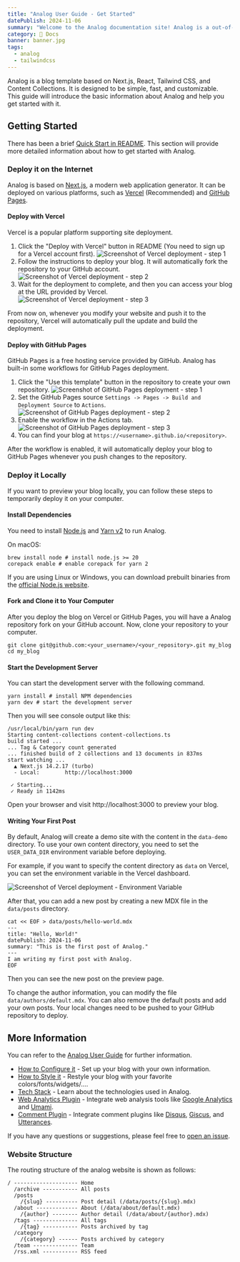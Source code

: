 ```yaml
---
title: "Analog User Guide - Get Started"
datePublish: 2024-11-06
summary: "Welcome to the Analog documentation site! Analog is a out-of-the-box feature-rich blog template. This guide will help you get started with Analog."
category: 🌈 Docs
banner: banner.jpg
tags:
  - analog
  - tailwindcss
---
```


Analog is a blog template based on Next.js, React, Tailwind CSS, and Content Collections. It is designed to be simple, fast, and customizable.
This guide will introduce the basic information about Analog and help you get started with it.

## Getting Started

There has been a brief [Quick Start in README](https://github.com/zhutmost/analog-blog-starter).
This section will provide more detailed information about how to get started with Analog.

### Deploy it on the Internet

Analog is based on [Next.js](https://nextjs.org/docs), a modern web application generator.
It can be deployed on various platforms, such as [Vercel](https://vercel.com/docs) (Recommended) and [GitHub Pages](https://docs.github.com/en/pages).

#### Deploy with Vercel

Vercel is a popular platform supporting site deployment.

1. Click the "Deploy with Vercel" button in README (You need to sign up for a Vercel account first).
  ![Screenshot of Vercel deployment - step 1](vercel-button.png "Click the Vercel button on README")
2. Follow the instructions to deploy your blog. It will automatically fork the repository to your GitHub account.
  ![Screenshot of Vercel deployment - step 2](vercel-setup.png "Create a Vercel project")
3. Wait for the deployment to complete, and then you can access your blog at the URL provided by Vercel.
  ![Screenshot of Vercel deployment - step 3](vercel-deployed.png "Access your blog from Vercel dashboard")

From now on, whenever you modify your website and push it to the repository, Vercel will automatically pull the update and build the deployment.

#### Deploy with GitHub Pages

GitHub Pages is a free hosting service provided by GitHub. Analog has built-in some workflows for GitHub Pages deployment.

1. Click the "Use this template" button in the repository to create your own repository.
  ![Screenshot of GitHub Pages deployment - step 1](github-pages-template.png "Click \"Use this template\" on GitHub")
2. Set the GitHub Pages source `Settings -> Pages -> Build and Deployment Source` to `Actions`.
  ![Screenshot of GitHub Pages deployment - step 2](github-pages-source.png "Set up GitHub Pages source")
3. Enable the workflow in the Actions tab.
  ![Screenshot of GitHub Pages deployment - step 3](github-pages-actions.png "Enable the workflow in Actions")
4. You can find your blog at `https://<username>.github.io/<repository>`.

After the workflow is enabled, it will automatically deploy your blog to GitHub Pages whenever you push changes to the repository.

### Deploy it Locally

If you want to preview your blog locally, you can follow these steps to temporarily deploy it on your computer.

#### Install Dependencies

You need to install [Node.js](https://nodejs.org/en) and [Yarn v2](https://yarnpkg.com/getting-started) to run Analog.

On macOS:

```shell
brew install node # install node.js >= 20
corepack enable # enable corepack for yarn 2
```

If you are using Linux or Windows, you can download prebuilt binaries from the [official Node.js website](https://nodejs.org/en/download/prebuilt-binaries).

#### Fork and Clone it to Your Computer

After you deploy the blog on Vercel or GitHub Pages, you will have a Analog repository fork on your GitHub account.
Now, clone your repository to your computer.

```shell
git clone git@github.com:<your_username>/<your_repository>.git my_blog
cd my_blog
```

#### Start the Development Server

You can start the development server with the following command.

```shell
yarn install # install NPM dependencies
yarn dev # start the development server
```

Then you will see console output like this:

```
/usr/local/bin/yarn run dev
Starting content-collections content-collections.ts
build started ...
... Tag & Category count generated
... finished build of 2 collections and 13 documents in 837ms
start watching ...
  ▲ Next.js 14.2.17 (turbo)
  - Local:        http://localhost:3000

 ✓ Starting...
 ✓ Ready in 1142ms
```

Open your browser and visit http://localhost:3000 to preview your blog.

#### Writing Your First Post

By default, Analog will create a demo site with the content in the `data-demo` directory. To use your own content directory, you need to set the `USER_DATA_DIR` environment variable before deploying.

For example, if you want to specify the content directory as `data` on Vercel, you can set the environment variable in the Vercel dashboard.

![Screenshot of Vercel deployment - Environment Variable](vercel-environment-variables.png "Set environment variables on Vercel")

After that, you can add a new post by creating a new MDX file in the `data/posts` directory.

```shell
cat << EOF > data/posts/hello-world.mdx
---
title: "Hello, World!"
datePublish: 2024-11-06
summary: "This is the first post of Analog."
---
I am writing my first post with Analog.
EOF
```

Then you can see the new post on the preview page.

To change the author information, you can modify the file `data/authors/default.mdx`. You can also remove the default posts and add your own posts.
Your local changes need to be pushed to your GitHub repository to deploy.

## More Information

You can refer to the [Analog User Guide](/category/docs) for further information.

- [How to Configure it](/post/doc/configuration) - Set up your blog with your own information.
- [How to Style it](/post/doc/style-customize) - Restyle your blog with your favorite colors/fonts/widgets/....
- [Tech Stack](/post/doc/tech-stack) - Learn about the technologies used in Analog.
- [Web Analytics Plugin](/post/doc/analytics) - Integrate web analysis tools like [Google Analytics](https://developers.google.com/analytics) and [Umami](https://umami.is/).
- [Comment Plugin](/post/doc/comment) - Integrate comment plugins like [Disqus](https://disqus.com), [Giscus](https://giscus.app), and [Utterances](https://utteranc.es).

If you have any questions or suggestions, please feel free to [open an issue](https://github.com/zhutmost/analog-blog-starter).

### Website Structure

The routing structure of the analog website is shown as follows:

```plaintext
/ -------------------- Home
  /archive ----------- All posts
  /posts
    /{slug} ---------- Post detail (/data/posts/{slug}.mdx)
  /about ------------- About (/data/about/default.mdx)
    /{author} -------- Author detail (/data/about/{author}.mdx)
  /tags -------------- All tags
    /{tag} ----------- Posts archived by tag
  /category
    /{category} ------ Posts archived by category
  /team -------------- Team
  /rss.xml ----------- RSS feed
```
